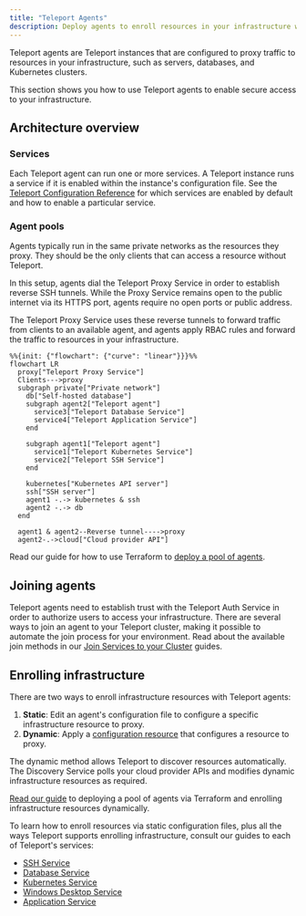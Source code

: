 ```yaml
---
title: "Teleport Agents"
description: Deploy agents to enroll resources in your infrastructure with Teleport. You can run multiple Teleport services per agent."
---
```


Teleport agents are Teleport instances that are configured to proxy traffic to
resources in your infrastructure, such as servers, databases, and Kubernetes
clusters. 

This section shows you how to use Teleport agents to enable secure access to
your infrastructure.

## Architecture overview

### Services

Each Teleport agent can run one or more services.  A Teleport instance runs a
service if it is enabled within the instance's configuration file. See the
[Teleport Configuration
Reference](../reference/config.mdx#enabling-teleport-services) for which
services are enabled by default and how to enable a particular service.

### Agent pools

Agents typically run in the same private networks as the resources they proxy.
They should be the only clients that can access a resource without Teleport.

In this setup, agents dial the Teleport Proxy Service in order to establish
reverse SSH tunnels. While the Proxy Service remains open to the public internet
via its HTTPS port, agents require no open ports or public address.

The Teleport Proxy Service uses these reverse tunnels to forward traffic from
clients to an available agent, and agents apply RBAC rules and forward the
traffic to resources in your infrastructure.

```mermaid
%%{init: {"flowchart": {"curve": "linear"}}}%%
flowchart LR
  proxy["Teleport Proxy Service"]
  Clients--->proxy
  subgraph private["Private network"]
    db["Self-hosted database"]
    subgraph agent2["Teleport agent"]
      service3["Teleport Database Service"]
      service4["Teleport Application Service"]
    end

    subgraph agent1["Teleport agent"]
      service1["Teleport Kubernetes Service"]
      service2["Teleport SSH Service"]
    end

    kubernetes["Kubernetes API server"]
    ssh["SSH server"]
    agent1 -.-> kubernetes & ssh
    agent2 -.-> db
  end

  agent1 & agent2--Reverse tunnel---->proxy
  agent2-.->cloud["Cloud provider API"]
```

Read our guide for how to use Terraform to [deploy a pool of
agents](deploy-agents-terraform.mdx). 

## Joining agents

Teleport agents need to establish trust with the Teleport Auth Service in order
to authorize users to access your infrastructure. There are several ways to join
an agent to your Teleport cluster, making it possible to automate the join
process for your environment. Read about the available join methods in our [Join
Services to your Cluster](./join-services-to-your-cluster.mdx) guides.

## Enrolling infrastructure

There are two ways to enroll infrastructure resources with Teleport agents:

1. **Static**: Edit an agent's configuration file to configure a specific
   infrastructure resource to proxy.
2. **Dynamic**: Apply a [configuration
   resource](../management/dynamic-resources.mdx) that configures a resource to
   proxy.

The dynamic method allows Teleport to discover resources automatically.  The
Discovery Service polls your cloud provider APIs and modifies dynamic
infrastructure resources as required.

[Read our guide](deploy-agents-terraform.mdx) to deploying a pool of agents
via Terraform and enrolling infrastructure resources dynamically.

To learn how to enroll resources via static configuration files, plus all the
ways Teleport supports enrolling infrastructure, consult our guides to each of
Teleport's services:

- [SSH Service](../server-access/introduction.mdx)
- [Database Service](../database-access/introduction.mdx)
- [Kubernetes Service](../kubernetes-access/introduction.mdx)
- [Windows Desktop Service](../desktop-access/introduction.mdx)
- [Application Service](../application-access/introduction.mdx)

